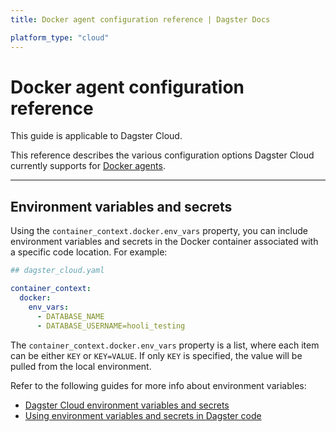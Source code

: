 ```yaml
---
title: Docker agent configuration reference | Dagster Docs

platform_type: "cloud"
---
```


# Docker agent configuration reference

<Note>This guide is applicable to Dagster Cloud.</Note>

This reference describes the various configuration options Dagster Cloud currently supports for [Docker agents](/dagster-cloud/deployment/agents/docker/configuring-running-docker-agent).

---

## Environment variables and secrets

Using the `container_context.docker.env_vars` property, you can include environment variables and secrets in the Docker container associated with a specific code location. For example:

```yaml
## dagster_cloud.yaml

container_context:
  docker:
    env_vars:
      - DATABASE_NAME
      - DATABASE_USERNAME=hooli_testing
```

The `container_context.docker.env_vars` property is a list, where each item can be either `KEY` or `KEY=VALUE`. If only `KEY` is specified, the value will be pulled from the local environment.

Refer to the following guides for more info about environment variables:

- [Dagster Cloud environment variables and secrets](/dagster-cloud/developing-testing/environment-variables-and-secrets)
- [Using environment variables and secrets in Dagster code](/guides/dagster-using-environment-variables-and-secrets)
